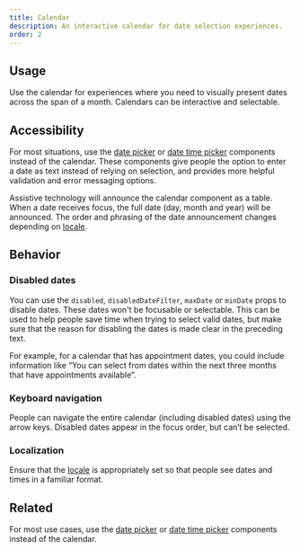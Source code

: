```yaml
---
title: Calendar
description: An interactive calendar for date selection experiences.
order: 2
---
```


## Usage

Use the calendar for experiences where you need to visually present dates across the span of a month. Calendars can be interactive and selectable.

## Accessibility

For most situations, use the [date picker](/components/datetime-picker/date-picker/examples) or [date time picker](/components/datetime-picker/examples) components instead of the calendar. These components give people the option to enter a date as text instead of relying on selection, and provides more helpful validation and error messaging options.

Assistive technology will announce the calendar component as a table. When a date receives focus, the full date (day, month and year) will be announced. The order and phrasing of the date announcement changes depending on [locale](/components/calendar/examples#localization).

## Behavior

### Disabled dates

You can use the `disabled`, `disabledDateFilter`, `maxDate` or `minDate` props to disable dates. These dates won't be focusable or selectable. This can be used to help people save time when trying to select valid dates, but make sure that the reason for disabling the dates is made clear in the preceding text.

For example, for a calendar that has appointment dates, you could include information like “You can select from dates within the next three months that have appointments available”.

### Keyboard navigation

People can navigate the entire calendar (including disabled dates) using the arrow keys. Disabled dates appear in the focus order, but can’t be selected.

### Localization

Ensure that the [locale](/components/calendar/examples#localization) is appropriately set so that people see dates and times in a familiar format.

## Related

For most use cases, use the [date picker](/components/datetime-picker/date-picker/examples) or [date time picker](/components/datetime-picker/examples) components instead of the calendar.
